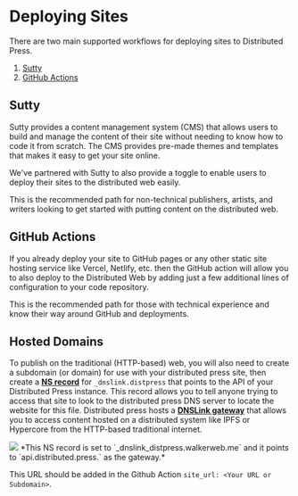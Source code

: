 
# Deploying Sites

<APIWarning/>

There are two main supported workflows for deploying sites to
Distributed Press.

1. [Sutty](/deployment/sutty)
2. [GitHub Actions](/deployment/github-actions) 

## Sutty
Sutty provides a content management system (CMS) that allows
users to build and manage the content of their site without 
needing to know how to code it from scratch. The CMS provides 
pre-made themes and templates that makes it easy to
get your site online.

We've partnered with Sutty to also provide a toggle to enable
users to deploy their sites to the distributed web easily.

This is the recommended path for non-technical publishers, artists,
and writers looking to get started with putting content on the distributed
web.

## GitHub Actions
If you already deploy your site to GitHub pages or any other 
static site hosting service like Vercel, Netlify, etc. then
the GitHub action will allow you to also deploy to the 
Distributed Web by adding just a few additional lines of configuration
to your code repository.

This is the recommended path for those with technical experience and
know their way around GitHub and deployments.


## Hosted Domains
To publish on the traditional (HTTP-based) web, you will also need to create a subdomain 
(or domain) for use with your distributed press site, 
then create a [**NS record**](https://www.notion.so/b25e574dc79d4c9ba9876a4bb574f41e?pvs=21) 
for `_dnslink.distpress`  that points to the API of your Distributed Press instance.
This record allows you to tell anyone trying to access that site to look to the 
distributed press DNS server to locate the website for this file. Distributed press hosts a [**DNSLink gateway**](https://developers.cloudflare.com/web3/ipfs-gateway/concepts/dnslink/) that allows you to access content hosted on a distributed system like IPFS or Hypercore from the HTTP-based traditional internet.

<img src="/img/ns-record.png"/>
*This NS record is set to `_dnslink_distpress.walkerweb.me` and it points to `api.distributed.press.` as the gateway.*

This URL should be added in the Github Action `site_url: <Your URL or Subdomain>`.

